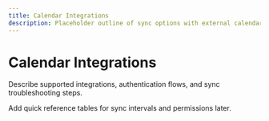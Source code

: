 ```yaml
---
title: Calendar Integrations
description: Placeholder outline of sync options with external calendars.
---
```


# Calendar Integrations

Describe supported integrations, authentication flows, and sync troubleshooting steps.

Add quick reference tables for sync intervals and permissions later.
